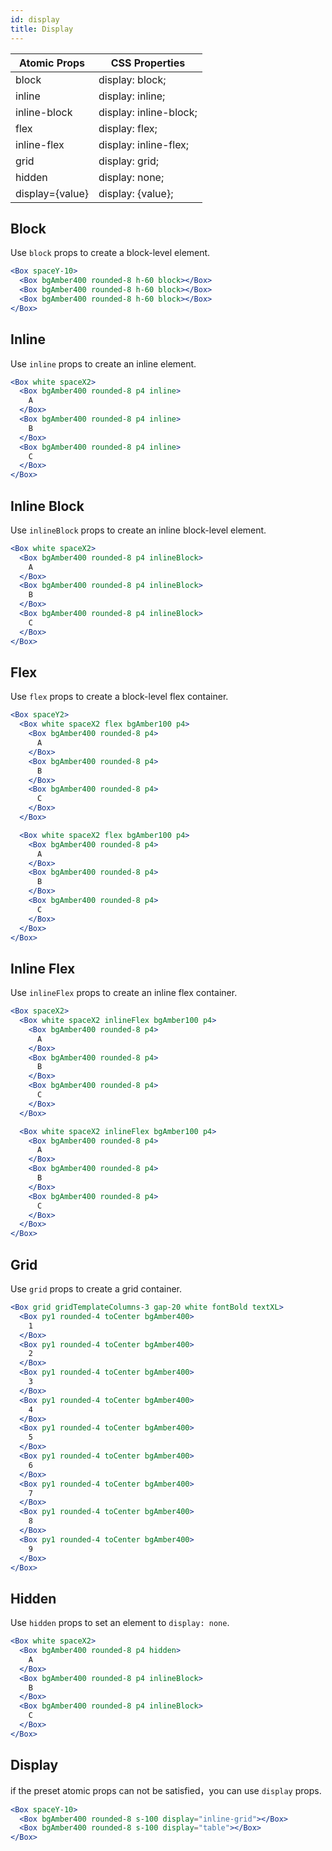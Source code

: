 ```yaml
---
id: display
title: Display
---
```


| Atomic Props    | CSS Properties         |
| --------------- | ---------------------- |
| block           | display: block;        |
| inline          | display: inline;       |
| inline-block    | display: inline-block; |
| flex            | display: flex;         |
| inline-flex     | display: inline-flex;  |
| grid            | display: grid;         |
| hidden          | display: none;         |
| display={value} | display: {value};      |

## Block

Use `block` props to create a block-level element.

```jsx live
<Box spaceY-10>
  <Box bgAmber400 rounded-8 h-60 block></Box>
  <Box bgAmber400 rounded-8 h-60 block></Box>
  <Box bgAmber400 rounded-8 h-60 block></Box>
</Box>
```

## Inline

Use `inline` props to create an inline element.

```jsx live
<Box white spaceX2>
  <Box bgAmber400 rounded-8 p4 inline>
    A
  </Box>
  <Box bgAmber400 rounded-8 p4 inline>
    B
  </Box>
  <Box bgAmber400 rounded-8 p4 inline>
    C
  </Box>
</Box>
```

## Inline Block

Use `inlineBlock` props to create an inline block-level element.

```jsx live
<Box white spaceX2>
  <Box bgAmber400 rounded-8 p4 inlineBlock>
    A
  </Box>
  <Box bgAmber400 rounded-8 p4 inlineBlock>
    B
  </Box>
  <Box bgAmber400 rounded-8 p4 inlineBlock>
    C
  </Box>
</Box>
```

## Flex

Use `flex` props to create a block-level flex container.

```jsx live
<Box spaceY2>
  <Box white spaceX2 flex bgAmber100 p4>
    <Box bgAmber400 rounded-8 p4>
      A
    </Box>
    <Box bgAmber400 rounded-8 p4>
      B
    </Box>
    <Box bgAmber400 rounded-8 p4>
      C
    </Box>
  </Box>

  <Box white spaceX2 flex bgAmber100 p4>
    <Box bgAmber400 rounded-8 p4>
      A
    </Box>
    <Box bgAmber400 rounded-8 p4>
      B
    </Box>
    <Box bgAmber400 rounded-8 p4>
      C
    </Box>
  </Box>
</Box>
```

## Inline Flex

Use `inlineFlex` props to create an inline flex container.

```jsx live
<Box spaceX2>
  <Box white spaceX2 inlineFlex bgAmber100 p4>
    <Box bgAmber400 rounded-8 p4>
      A
    </Box>
    <Box bgAmber400 rounded-8 p4>
      B
    </Box>
    <Box bgAmber400 rounded-8 p4>
      C
    </Box>
  </Box>

  <Box white spaceX2 inlineFlex bgAmber100 p4>
    <Box bgAmber400 rounded-8 p4>
      A
    </Box>
    <Box bgAmber400 rounded-8 p4>
      B
    </Box>
    <Box bgAmber400 rounded-8 p4>
      C
    </Box>
  </Box>
</Box>
```

## Grid

Use `grid` props to create a grid container.

```jsx live
<Box grid gridTemplateColumns-3 gap-20 white fontBold textXL>
  <Box py1 rounded-4 toCenter bgAmber400>
    1
  </Box>
  <Box py1 rounded-4 toCenter bgAmber400>
    2
  </Box>
  <Box py1 rounded-4 toCenter bgAmber400>
    3
  </Box>
  <Box py1 rounded-4 toCenter bgAmber400>
    4
  </Box>
  <Box py1 rounded-4 toCenter bgAmber400>
    5
  </Box>
  <Box py1 rounded-4 toCenter bgAmber400>
    6
  </Box>
  <Box py1 rounded-4 toCenter bgAmber400>
    7
  </Box>
  <Box py1 rounded-4 toCenter bgAmber400>
    8
  </Box>
  <Box py1 rounded-4 toCenter bgAmber400>
    9
  </Box>
</Box>
```

## Hidden

Use `hidden` props to set an element to `display: none`.

```jsx live
<Box white spaceX2>
  <Box bgAmber400 rounded-8 p4 hidden>
    A
  </Box>
  <Box bgAmber400 rounded-8 p4 inlineBlock>
    B
  </Box>
  <Box bgAmber400 rounded-8 p4 inlineBlock>
    C
  </Box>
</Box>
```

## Display

if the preset atomic props can not be satisfied，you can use `display` props.

```jsx live
<Box spaceY-10>
  <Box bgAmber400 rounded-8 s-100 display="inline-grid"></Box>
  <Box bgAmber400 rounded-8 s-100 display="table"></Box>
</Box>
```

